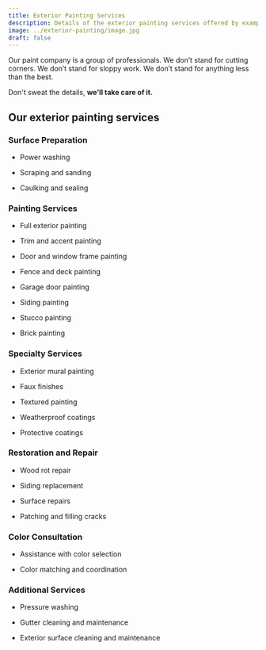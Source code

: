 ---
title: Exterior Painting Services
description: Details of the exterior painting services offered by example company
image: ../exterior-painting/image.jpg
draft: false
---
Our paint company is a group of professionals. We don’t stand for cutting
corners. We don’t stand for sloppy work. We don’t stand for anything less
than the best.

Don't sweat the details, **we'll take care of it.**

## Our exterior painting services

### Surface Preparation

* Power washing

* Scraping and sanding

* Caulking and sealing

### Painting Services

* Full exterior painting

* Trim and accent painting

* Door and window frame painting

* Fence and deck painting

* Garage door painting

* Siding painting

* Stucco painting

* Brick painting

### Specialty Services

* Exterior mural painting

* Faux finishes

* Textured painting

* Weatherproof coatings

* Protective coatings

### Restoration and Repair

* Wood rot repair

* Siding replacement

* Surface repairs

* Patching and filling cracks

### Color Consultation

* Assistance with color selection

* Color matching and coordination

### Additional Services

* Pressure washing

* Gutter cleaning and maintenance

* Exterior surface cleaning and maintenance
